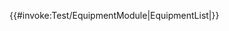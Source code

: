 <includeonly>{{#invoke:Test/EquipmentModule|EquipmentList|{{{1|}}}}}</includeonly>
<noinclude>{{Documentation}}</noinclude>